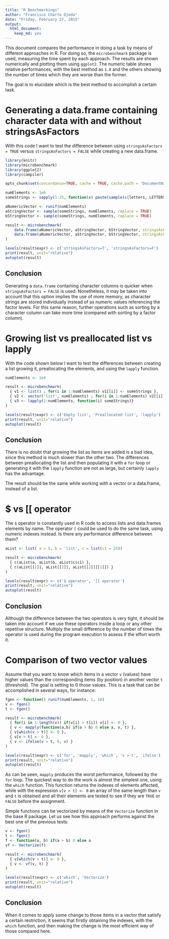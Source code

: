 ```yaml
---
title: "R Benchmarkings"
author: "Francisco Charte Ojeda"
date: "Friday, February 27, 2015"
output:
  html_document:
    keep_md: yes
---
```


This document compares the performance in doing a task by means of different approaches in R. For doing so, the `microbenchmark` package is used, measuring the time spent by each approach. The results are shown numerically and plotting them using `ggplot2`. The numeric table shows relative performances, with the best method as `1.0` and the others showing the number of times which they are worse than the former.

The goal is to elucidate which is the best method to accomplish a certain task.

Generating a data.frame containing character data with and without stringsAsFactors
=================

With this code I want to test the difference between using `stringsAsFactors = TRUE` versus `stringsAsFactors = FALSE` while creating a new data.frame.

```r
library(knitr)
library(microbenchmark)
library(ggplot2)
library(compiler)

opts_chunk$set(concordance=TRUE, cache = TRUE, cache.path = 'DocumentName_cache/', fig.path='figure/')
```

```r
numElements <- 1e6
someStrings <- sapply(1:25, function(x) paste(sample(c(letters, LETTERS), 10, replace = TRUE), collapse = ""))

aNumericVector <- runif(numElements)
aStringVector <- sample(someStrings, numElements, replace = TRUE)
bStringVector <- sample(someStrings, numElements, replace = TRUE)

result <- microbenchmark(
    data.frame(aNumericVector, aStringVector, bStringVector, stringsAsFactors = TRUE),
    data.frame(aNumericVector, aStringVector, bStringVector, stringsAsFactors = FALSE)
)
```

```r
levels(result$expr) <- c('stringsAsFactors=T', 'stringsAsFactors=F')
print(result, unit="relative")
autoplot(result)
```

Conclusion
----------------
Generating a `data.frame` containing character columns is quicker when `stringsAsFactors = FALSE` is used. Nonetheless, it may be taken into account that this option implies the use of more memory, as character strings are stored individually instead of as numeric values referencing the factor levels. For this same reason, further operations such as sorting by a character column can take more time (compared with sorting by a factor column).

Growing list vs preallocated list vs lapply
===============
With the code shown below I want to test the differences between creating a list growing it, preallocating the elements, and using the `lapply` function. 

```r
numElements <- 1e4

result <- microbenchmark(
  { v1 <- list() ; for(i in 1:numElements) v1[[i]] <- someStrings },
  { v2 <- vector('list', numElements) ; for(i in 1:numElements) v2[[i]] <- someStrings },
  { v3 <- lapply(1:numElements, function(i) someStrings)}
)
```

```r
levels(result$expr) <- c('Empty list', 'Preallocated list', 'lapply')
print(result, unit="relative")
autoplot(result)
```

Conclusion
----------------
There is no doubt that growing the list as items are added is a bad idea, since this method is much slower than the other two. The differences between preallocating the list and then populating it with a `for` loop or generating it with the `lapply` function are not as large, but certainly `lapply` has the advantage.

The result should be the same while working with a vector or a data.frame, instead of a list.

$ vs [[ operator
==============
The `$` operator is constantly used in R code to access lists and data.frames elements by name. The operator `[` could be used to do the same task, using numeric indexes instead. Is there any performance difference between them?


```r
aList <- list( a = 5, b = 'list', c = list(c1 = 25))

result <- microbenchmark(
  { c(aList$a, aList$b, aList$c$c1) }, 
  { c(aList[[1]], aList[[2]], aList[[2]][[1]]) }
)
```

```r
levels(result$expr) <- c('$ operator', '[[ operator')
print(result, unit="relative")
autoplot(result)
```

Conclusion
------------
Although the difference between the two operators is very tight, it should be taken into account if we use these operators inside a loop or any other repetitve structure. Multiply the small difference by the number of times the operator is used during the program execution to assess if the effort worth it. 

Comparison of two vector values
======

Assume that you want to know which items in a vector `v` (values) have higher values than the corresponding items (by position) in another vector `t` (threshold). The goal is setting to 0 those values. This is a task that can be accomplished in several ways, for instance:

```r
fgen <- function() runif(numElements, 1, 10)
v <- fgen() 
t <- fgen()

result <- microbenchmark(
  { for(i in 1:length(v)) if(v[i] > t[i]) v[i] <- 0 },
  { v <- mapply(function(a,b) if(a > b) 0 else a, v, t) },
  { v[which(v > t)] <- 0 },
  { v[v > t] <- 0 },
  { v <- ifelse(v > t, 0, v) }
)
```

```r
levels(result$expr) <- c('for', 'mapply', 'which', 'v > t', 'ifelse')
print(result, unit="relative")
autoplot(result)
```

As can be seen, `mapply` produces the worst performance, followed by the `for` loop. The quickest way to do the work is almost the simplest one, using the `which` function. This function returns the indexes of elements affected, while  with the expression `v[v > t] <- 0` an array of the same length than `v` and `t` is obtained and all their elements are tested to see if they are `TRUE` or `FALSE` before the assignment.

Simple functions can be vectorized by means of the `Vectorize` function in the base R package. Let us see how this approach performs against the best one of the previous tests:

```r
v <- fgen() 
t <- fgen()
f <- function(a, b) if(a > b) 0 else a
vf <- Vectorize(f)

result <- microbenchmark(
  { v[which(v > t)] <- 0 },
  { v <- vf(v, t) }
)
```

```r
levels(result$expr) <- c('which', 'Vectorize')
print(result, unit="relative")
autoplot(result)
```

Conclusion
--------------
When it comes to apply some change to those items in a vector that satisfy a certain restriction, it seems that firstly obtaining the indexes, with the `which` function, and then making the change is the most efficient way of those compared here.

